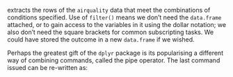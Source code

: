 ﻿extracts the rows of the `airquality` data that meet the
combinations of conditions specified. Use of `filter()` means we
don’t need the `data.frame` attached, or to gain access to the
variables in it using the dollar notation; we also don’t need the square
brackets for common subscripting tasks. We could have stored the outcome
in a new `data.frame` if we wished.

Perhaps the greatest gift of the `dplyr` package is its
popularising a different way of combining commands, called the pipe
operator. The last command issued can be re-written as: 

